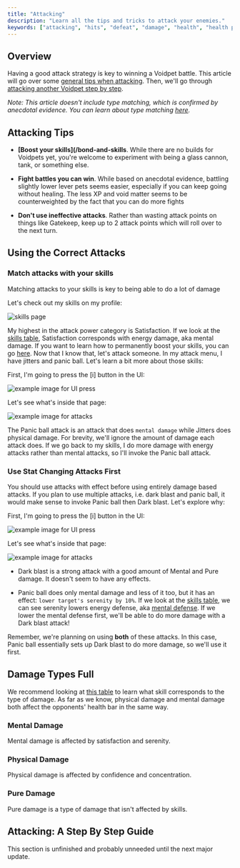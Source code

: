 ```yaml
---
title: "Attacking"
description: "Learn all the tips and tricks to attack your enemies."
keywords: ["attacking", "hits", "defeat", "damage", "health", "health points", "health bar", "health bars"]
---
```


## Overview

Having a good attack strategy is key to winning a Voidpet battle. This article will go over some [general tips when attacking](#attacking-tips). Then, we'll go through [attacking another Voidpet step by step](#attacking-a-step-by-step-guide).

*Note: This article doesn't include type matching, which is confirmed by anecdotal evidence. You can learn about type matching [here](/type-matching).*

## Attacking Tips

- **[Boost your skills](/bond-and-skills**. While there are no builds for Voidpets yet, you're welcome to experiment with being a glass cannon, tank, or something else.

- **Fight battles you can win**. While based on anecdotal evidence, battling slightly lower lever pets seems easier, especially if you can keep going without healing. The less XP and void matter seems to be counterweighted by the fact that you can do more fights

- **Don't use ineffective attacks**. Rather than wasting attack points on things like Gatekeep, keep up to 2 attack points which will roll over to the next turn. 

## Using the Correct Attacks

### Match attacks with your skills

Matching attacks to your skills is key to being able to do a lot of damage

Let's check out my skills on my profile:

![skills page](/wiki/skills-page.png)

My highest in the attack power category is Satisfaction. If we look at the [skills table](/bond-and-skills#skills), Satisfaction corresponds with energy damage, aka mental damage. If you want to learn how to permanently boost your skills, you can go [here](/bond-and-skills#permanently-boost-your-stats). Now that I know that, let's attack someone. In my attack menu, I have jitters and panic ball. Let's learn a bit more about those skills:

First, I'm going to press the [i] button in the UI:

![example image for UI press](/wiki/press-attack-info.png)

Let's see what's inside that page:

![example image for attacks](/wiki/attack-info-2.png)

The Panic ball attack is an attack that does `mental damage` while Jitters does physical damage. For brevity, we'll ignore the amount of damage each attack does. If we go back to my skills, I do more damage with energy attacks rather than mental attacks, so I'll invoke the Panic ball attack.

### Use Stat Changing Attacks First

You should use attacks with effect before using entirely damage based attacks. If you plan to use multiple attacks, i.e. dark blast and panic ball, it would make sense to invoke Panic ball then Dark blast. Let's explore why:

First, I'm going to press the [i] button in the UI:

![example image for UI press](/wiki/press-attack-info.png)

Let's see what's inside that page:

![example image for attacks](/wiki/attack-info.png)

- Dark blast is a strong attack with a good amount of Mental and Pure damage. It doesn't seem to have any effects.

- Panic ball does only mental damage and less of it too, but it has an effect: `lower target's serenity by 10%`. If we look at the [skills table](/bond-and-skills#skills), we can see serenity lowers energy defense, aka [mental defense](#damage-types-full). If we lower the mental defense first, we'll be able to do more damage with a Dark blast attack!

Remember, we're planning on using **both** of these attacks. In this case, Panic ball essentially sets up Dark blast to do more damage, so we'll use it first. 

## Damage Types Full

We recommend looking at [this table](/bond-and-skills#skills) to learn what skill corresponds to the type of damage. As far as we know, physical damage and mental damage both affect the opponents' health bar in the same way.

### Mental Damage

Mental damage is affected by satisfaction and serenity.

### Physical Damage

Physical damage is affected by confidence and concentration.

### Pure Damage

Pure damage is a type of damage that isn't affected by skills.

## Attacking: A Step By Step Guide

This section is unfinished and probably unneeded until the next major update.